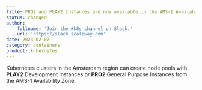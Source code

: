 ```yaml
---
title: PRO2 and PLAY2 Instances are now available in the AMS-1 Availability Zone
status: changed
author:
    fullname: 'Join the #k8s channel on Slack.'
    url: 'https://slack.scaleway.com'
date: 2023-02-07
category: containers
product: kubernetes
---
```


Kubernetes clusters in the Amsterdam region can create node pools with **PLAY2** Development Instances or **PRO2** General Purpose Instances from the AMS-1 Availability Zone. 

